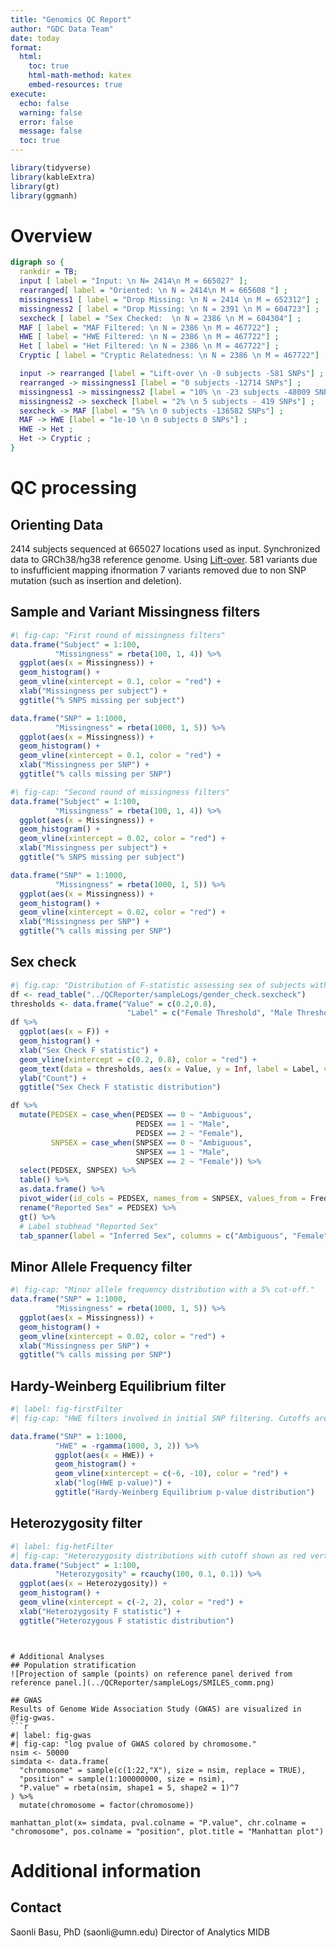 ```yaml
---
title: "Genomics QC Report"
author: "GDC Data Team"
date: today
format: 
  html:
    toc: true
    html-math-method: katex
    embed-resources: true
execute:
  echo: false
  warning: false
  error: false
  message: false
  toc: true
---
```



```r
library(tidyverse)
library(kableExtra)
library(gt) 
library(ggmanh)
```

# Overview
```dot
digraph so {
  rankdir = TB;
  input [ label = "Input: \n N= 2414\n M = 665027" ];
  rearranged[ label = "Oriented: \n N = 2414\n M = 665608 "] ; 
  missingness1 [ label = "Drop Missing: \n N = 2414 \n M = 652312"] ; 
  missingness2 [ label = "Drop Missing: \n N = 2391 \n M = 604723"] ; 
  sexcheck [ label = "Sex Checked:  \n N = 2386 \n M = 604304"] ; 
  MAF [ label = "MAF Filtered: \n N = 2386 \n M = 467722"] ; 
  HWE [ label = "HWE Filtered: \n N = 2386 \n M = 467722"] ;
  Het [ label = "Het Filtered: \n N = 2386 \n M = 467722"] ;
  Cryptic [ label = "Cryptic Relatedness: \n N = 2386 \n M = 467722"] ;

  input -> rearranged [label = "Lift-over \n -0 subjects -581 SNPs"] ; 
  rearranged -> missingness1 [label = "0 subjects -12714 SNPs"] ;
  missingness1 -> missingness2 [label = "10% \n -23 subjects -48009 SNPs"] ;
  missingness2 -> sexcheck [label = "2% \n 5 subjects - 419 SNPs"] ;
  sexcheck -> MAF [label = "5% \n 0 subjects -136582 SNPs"] ;
  MAF -> HWE [label = "1e-10 \n 0 subjects 0 SNPs"] ;
  HWE -> Het ;
  Het -> Cryptic ;
}
```




# QC processing
## Orienting Data
2414 subjects sequenced at 665027 locations used as input. Synchronized data to GRCh38/hg38 reference genome. Using [Lift-over](https://www.well.ox.ac.uk/~wrhttps://www.well.ox.ac.uk/~wrayner/strand/ayner/strand/). 581 variants due to insfufficient mapping ifnormation
7 variants removed due to non SNP mutation (such as insertion and deletion).

## Sample and Variant Missingness filters
```r
#\ fig-cap: "First round of missingness filters"
data.frame("Subject" = 1:100,
          "Missingness" = rbeta(100, 1, 4)) %>%
  ggplot(aes(x = Missingness)) +
  geom_histogram() + 
  geom_vline(xintercept = 0.1, color = "red") + 
  xlab("Missingness per subject") +
  ggtitle("% SNPS missing per subject")

data.frame("SNP" = 1:1000,
          "Missingness" = rbeta(1000, 1, 5)) %>%
  ggplot(aes(x = Missingness)) +
  geom_histogram() +
  geom_vline(xintercept = 0.1, color = "red") +
  xlab("Missingness per SNP") +
  ggtitle("% calls missing per SNP")

```

```r
#\ fig-cap: "Second round of missingness filters"
data.frame("Subject" = 1:100,
          "Missingness" = rbeta(100, 1, 4)) %>%
  ggplot(aes(x = Missingness)) +
  geom_histogram() + 
  geom_vline(xintercept = 0.02, color = "red") + 
  xlab("Missingness per subject") +
  ggtitle("% SNPS missing per subject")

data.frame("SNP" = 1:1000,
          "Missingness" = rbeta(1000, 1, 5)) %>%
  ggplot(aes(x = Missingness)) +
  geom_histogram() +
  geom_vline(xintercept = 0.02, color = "red") +
  xlab("Missingness per SNP") +
  ggtitle("% calls missing per SNP")

```


## Sex check
```r
#| fig.cap: "Distribution of F-statistic assessing sex of subjects with the corresponding thresholds for each sex label."
df <- read_table("../QCReporter/sampleLogs/gender_check.sexcheck")
thresholds <- data.frame("Value" = c(0.2,0.8),
                          "Label" = c("Female Threshold", "Male Threshold"))
df %>%
  ggplot(aes(x = F)) +
  geom_histogram() + 
  xlab("Sex Check F statistic") + 
  geom_vline(xintercept = c(0.2, 0.8), color = "red") + 
  geom_text(data = thresholds, aes(x = Value, y = Inf, label = Label, vjust = 1), color = "red") + 
  ylab("Count") + 
  ggtitle("Sex Check F statistic distribution")
```


```r
df %>%
  mutate(PEDSEX = case_when(PEDSEX == 0 ~ "Ambiguous",
                            PEDSEX == 1 ~ "Male",
                            PEDSEX == 2 ~ "Female"),
         SNPSEX = case_when(SNPSEX == 0 ~ "Ambiguous",
                            SNPSEX == 1 ~ "Male",
                            SNPSEX == 2 ~ "Female")) %>%
  select(PEDSEX, SNPSEX) %>%
  table() %>% 
  as.data.frame() %>%
  pivot_wider(id_cols = PEDSEX, names_from = SNPSEX, values_from = Freq, ) %>%
  rename("Reported Sex" = PEDSEX) %>%
  gt() %>%
  # Label stubhead "Reported Sex"
  tab_spanner(label = "Inferred Sex", columns = c("Ambiguous", "Female", "Male"))

```

## Minor Allele Frequency filter
```r
#\ fig-cap: "Minor allele frequency distribution with a 5% cut-off."
data.frame("SNP" = 1:1000,
          "Missingness" = rbeta(1000, 1, 5)) %>%
  ggplot(aes(x = Missingness)) +
  geom_histogram() +
  geom_vline(xintercept = 0.02, color = "red") +
  xlab("Missingness per SNP") +
  ggtitle("% calls missing per SNP")

```

## Hardy-Weinberg Equilibrium filter
```r
#| label: fig-firstFilter
#| fig-cap: "HWE filters involved in initial SNP filtering. Cutoffs are shown as red vertical lines"

data.frame("SNP" = 1:1000,
          "HWE" = -rgamma(1000, 3, 2)) %>%
          ggplot(aes(x = HWE)) +
          geom_histogram() +
          geom_vline(xintercept = c(-6, -10), color = "red") +
          xlab("log(HWE p-value)") +
          ggtitle("Hardy-Weinberg Equilibrium p-value distribution")
```

## Heterozygosity filter
```r
#| label: fig-hetFilter
#| fig-cap: "Heterozygosity distributions with cutoff shown as red vertical line."
data.frame("Subject" = 1:100,
          "Heterozygosity" = rcauchy(100, 0.1, 0.1)) %>%
  ggplot(aes(x = Heterozygosity)) +
  geom_histogram() + 
  geom_vline(xintercept = c(-2, 2), color = "red") + 
  xlab("Heterozygosity F statistic") +
  ggtitle("Heterozygous F statistic distribution")
```

```


# Additional Analyses
## Population stratification 
![Projection of sample (points) on reference panel derived from reference panel.](../QCReporter/sampleLogs/SMILES_comm.png)

## GWAS
Results of Genome Wide Association Study (GWAS) are visualized in @fig-gwas.
```r
#| label: fig-gwas
#| fig-cap: "log pvalue of GWAS colored by chromosome."
nsim <- 50000
simdata <- data.frame(
  "chromosome" = sample(c(1:22,"X"), size = nsim, replace = TRUE),
  "position" = sample(1:100000000, size = nsim),
  "P.value" = rbeta(nsim, shape1 = 5, shape2 = 1)^7
) %>%
  mutate(chromosome = factor(chromosome))

manhattan_plot(x= simdata, pval.colname = "P.value", chr.colname = "chromosome", pos.colname = "position", plot.title = "Manhattan plot")

```

# Additional information
## Contact
Saonli Basu, PhD (saonli@umn.edu)
Director of Analytics MIDB


